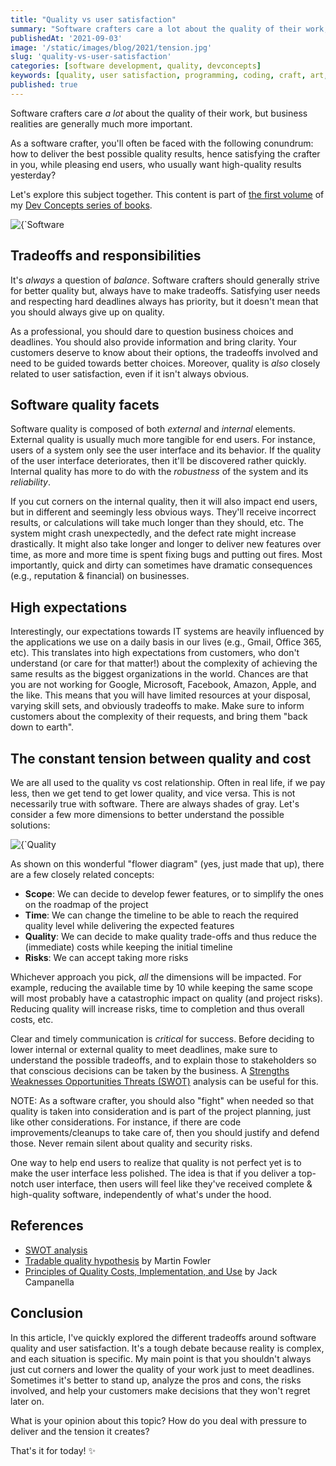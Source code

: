 ```yaml
---
title: "Quality vs user satisfaction"
summary: "Software crafters care a lot about the quality of their work, but business realities are generally much more important. Let's explore some of the tradeoffs."
publishedAt: '2021-09-03'
image: '/static/images/blog/2021/tension.jpg'
slug: 'quality-vs-user-satisfaction'
categories: [software development, quality, devconcepts]
keywords: [quality, user satisfaction, programming, coding, craft, art, software engineering, software development, it]
published: true
---
```


Software crafters care _a lot_ about the quality of their work, but business realities are generally much more important.

As a software crafter, you'll often be faced with the following conundrum: how to deliver the best possible quality results, hence satisfying the crafter in you, while pleasing end users, who usually want high-quality results yesterday?

Let's explore this subject together. This content is part of <a href="https://developassion.gumroad.com/l/DevConcepts-Volume-01-SoftwareCraft" rel="noopener"> the first volume</a> of my <a href="https://dev-concepts.dev" rel="noopener">Dev Concepts series of books</a>.

<BlogPostCenteredContent>
  <Image
    alt={`Software crafters need to balance the tension between quality and user satisfaction`}
    src={`/static/images/blog/2021/tension.jpg`}
    width={1950}
    height={1300}
    priority
  />
</BlogPostCenteredContent>

## Tradeoffs and responsibilities

It's _always_ a question of _balance_. Software crafters should generally strive for better quality but, always have to make tradeoffs. Satisfying user needs and respecting hard deadlines always has priority, but it doesn't mean that you should always give up on quality.

As a professional, you should dare to question business choices and deadlines. You should also provide information and bring clarity. Your customers deserve to know about their options, the tradeoffs involved and need to be guided towards better choices. Moreover, quality is _also_ closely related to user satisfaction, even if it isn't always obvious.

## Software quality facets

Software quality is composed of both _external_ and _internal_ elements. External quality is usually much more tangible for end users. For instance, users of a system only see the user interface and its behavior. If the quality of the user interface deteriorates, then it'll be discovered rather quickly. Internal quality has more to do with the _robustness_ of the system and its _reliability_.

If you cut corners on the internal quality, then it will also impact end users, but in different and seemingly less obvious ways. They'll receive incorrect results, or calculations will take much longer than they should, etc. The system might crash unexpectedly, and the defect rate might increase drastically. It might also take longer and longer to deliver new features over time, as more and more time is spent fixing bugs and putting out fires. Most importantly, quick and dirty can sometimes have dramatic consequences (e.g., reputation & financial) on businesses.

## High expectations

Interestingly, our expectations towards IT systems are heavily influenced by the applications we use on a daily basis in our lives (e.g., Gmail, Office 365, etc). This translates into high expectations from customers, who don't understand (or care for that matter!) about the complexity of achieving the same results as the biggest organizations in the world. Chances are that you are not working for Google, Microsoft, Facebook, Amazon, Apple, and the like. This means that you will have limited resources at your disposal, varying skill sets, and obviously tradeoffs to make. Make sure to inform customers about the complexity of their requests, and bring them "back down to earth".

## The constant tension between quality and cost

We are all used to the quality vs cost relationship. Often in real life, if we pay less, then we get tend to get lower quality, and vice versa. This is not necessarily true with software. There are always shades of gray. Let's consider a few more dimensions to better understand the possible solutions:

<BlogPostCenteredContent>
  <Image
    alt={`Quality vs Cost`}
    src={`/static/images/blog/2021/quality-cost.svg`}
    width={506}
    height={478}
    priority
  />
</BlogPostCenteredContent>

As shown on this wonderful "flower diagram" (yes, just made that up), there are a few closely related concepts:

* **Scope**: We can decide to develop fewer features, or to simplify the ones on the roadmap of the project
* **Time**: We can change the timeline to be able to reach the required quality level while delivering the expected features
* **Quality**: We can decide to make quality trade-offs and thus reduce the (immediate) costs while keeping the initial timeline
* **Risks**: We can accept taking more risks

Whichever approach you pick, _all_ the dimensions will be impacted. For example, reducing the available time by 10 while keeping the same scope will most probably have a catastrophic impact on quality (and project risks). Reducing quality will increase risks, time to completion and thus overall costs, etc.

Clear and timely communication is _critical_ for success. Before deciding to lower internal or external quality to meet deadlines, make sure to understand the possible tradeoffs, and to explain those to stakeholders so that conscious decisions can be taken by the business. A [Strengths Weaknesses Opportunities Threats (SWOT)](https://en.wikipedia.org/wiki/SWOT_analysis) analysis can be useful for this.

NOTE: As a software crafter, you should also "fight" when needed so that quality is taken into consideration and is part of the project planning, just like other considerations. For instance, if there are code improvements/cleanups to take care of, then you should justify and defend those. Never remain silent about quality and security risks.

One way to help end users to realize that quality is not perfect yet is to make the user interface less polished. The idea is that if you deliver a top-notch user interface, then users will feel like they've received complete & high-quality software, independently of what's under the hood.

## References

* [SWOT analysis](https://en.wikipedia.org/wiki/SWOT_analysis)
* [Tradable quality hypothesis](https://www.martinfowler.com/bliki/TradableQualityHypothesis.html) by Martin Fowler
* [Principles of Quality Costs, Implementation, and Use](https://www.amazon.com/Principles-Quality-Costs-Implementation-Use/dp/087389443X?tag=dsebastien00-20) by Jack Campanella

## Conclusion

In this article, I've quickly explored the different tradeoffs around software quality and user satisfaction. It's a tough debate because reality is complex, and each situation is specific. My main point is that you shouldn't always just cut corners and lower the quality of your work just to meet deadlines. Sometimes it's better to stand up, analyze the pros and cons, the risks involved, and help your customers make decisions that they won't regret later on.

What is your opinion about this topic? How do you deal with pressure to deliver and the tension it creates?

That's it for today! ✨

<BlogPostSignature />



